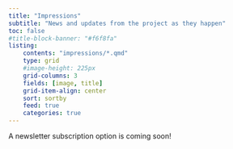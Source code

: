```yaml
---
title: "Impressions"
subtitle: "News and updates from the project as they happen"
toc: false
#title-block-banner: "#f6f8fa"
listing:
    contents: "impressions/*.qmd"
    type: grid
    #image-height: 225px
    grid-columns: 3
    fields: [image, title]
    grid-item-align: center
    sort: sortby
    feed: true
    categories: true
---
```


A newsletter subscription option is coming soon!  



